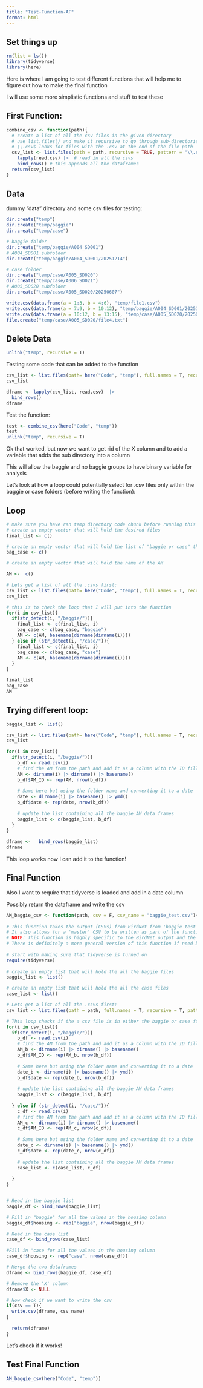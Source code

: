 ```yaml
---
title: "Test-Function-AF"
format: html
---
```


## Set things up
```r
rm(list = ls())
library(tidyverse)
library(here)
```

Here is where I am going to test different functions that will help me to figure out how to make the final function

I will use some more simplistic functions and stuff to test these

## First Function:

```r
combine_csv <- function(path){
  # create a list of all the csv files in the given directory
  # use list.files() and make it recursive to go through sub-directories
  # \\.csv$ looks for files with the .csv at the end of the file path
  csv_list <- list.files(path = path, recursive = TRUE, pattern = "\\.csv$", full.names = TRUE) |> 
    lapply(read.csv) |>  # read in all the csvs
    bind_rows() # this appends all the dataframes
  return(csv_list) 
}
```


## Data

dummy "data" directory and some csv files for testing:

```r
dir.create("temp")
dir.create("temp/baggie")
dir.create("temp/case")

# baggie folder
dir.create("temp/baggie/A004_SD001")
# A004_SD001 subfolder
dir.create("temp/baggie/A004_SD001/20251214")

# case folder
dir.create("temp/case/A005_SD020")
dir.create("temp/case/A006_SD021")
# A005_SD020 subfolder
dir.create("temp/case/A005_SD020/20250607")

write.csv(data.frame(a = 1:3, b = 4:6), "temp/file1.csv")
write.csv(data.frame(a = 7:9, b = 10:12), "temp/baggie/A004_SD001/20251214/file2.csv")
write.csv(data.frame(a = 10:12, b = 13:15), "temp/case/A005_SD020/20250607/file3.csv")
file.create("temp/case/A005_SD020/file4.txt")
```

## Delete Data

```r
unlink("temp", recursive = T)
```


Testing some code that can be added to the function

```r
csv_list <- list.files(path= here("Code", "temp"), full.names = T, recursive = T, pattern = "\\.csv$")
csv_list

dframe <- lapply(csv_list, read.csv)  |>  
  bind_rows() 
dframe

```





Test the function:

```r
test <- combine_csv(here("Code", "temp"))
test
unlink("temp", recursive = T)
```

Ok that worked, but now we want to get rid of the X column and to add a variable that adds the sub directory into a column

This will allow the baggie and no baggie groups to have binary variable for analysis

Let's look at how a loop could potentially select for .csv files only within the baggie or case folders (before writing the function):

## Loop

```r
# make sure you have ran temp directory code chunk before running this code!!!!
# create an empty vector that will hold the desired files
final_list <- c()

# create an empty vector that will hold the list of "baggie or case" that will turn into one of the variables
bag_case <- c()

# create an empty vector that will hold the name of the AM

AM <-  c()

# Lets get a list of all the .csvs first:
csv_list <- list.files(path= here("Code", "temp"), full.names = T, recursive = T, pattern = "\\.csv$")
csv_list

# this is to check the loop that I will put into the function
for(i in csv_list){
  if(str_detect(i, "/baggie/")){
    final_list <- c(final_list, i)
    bag_case <- c(bag_case, "baggie")
    AM <- c(AM, basename(dirname(dirname(i))))
  } else if (str_detect(i, "/case/")){
    final_list <- c(final_list, i)
    bag_case <- c(bag_case, "case")
    AM <- c(AM, basename(dirname(dirname(i))))
  }
}

final_list
bag_case
AM

```

## Trying different loop:

```r
baggie_list <- list()

csv_list <- list.files(path= here("Code", "temp"), full.names = T, recursive = T, pattern = "\\.csv$")
csv_list

for(i in csv_list){
  if(str_detect(i, "/baggie/")){ 
    b_df <- read.csv(i)
    # find the AM from the path and add it as a column with the ID filled in
    AM <- dirname(i) |> dirname() |> basename()
    b_df$AM_ID <- rep(AM, nrow(b_df))
    
    # Same here but using the folder name and converting it to a date
    date <- dirname(i) |> basename() |> ymd()
    b_df$date <- rep(date, nrow(b_df))
    
    # update the list containing all the baggie AM data frames
    baggie_list <- c(baggie_list, b_df)
  }
}
  
dframe <-   bind_rows(baggie_list)
dframe
```


This loop works now I can add it to the function!

## Final Function

Also I want to require that tidyverse is loaded and add in a date column

Possibly return the dataframe and write the csv

```r
AM_baggie_csv <- function(path, csv = F, csv_name = "baggie_test.csv"){
  
# This function takes the output (CSVs) from BirdNet from 'baggie test' audio moth test and combines them into one data frame
# It also allows for a 'master' CSV to be written as part of the function as well, but for directly using the function in R there is no need to write the csv, so that's why it is a Boolean value
# NOTE: This function is highly specific to the BirdNet output and the workflow we are using.
# There is definitely a more general version of this function if need be
  
# start with making sure that tidyverse is turned on
require(tidyverse)
  
# create an empty list that will hold the all the baggie files
baggie_list <- list()

# create an empty list that will hold the all the case files
case_list <- list()

# Lets get a list of all the .csvs first:
csv_list <- list.files(path = path, full.names = T, recursive = T, pattern = "\\.csv$")

# This loop checks if the a csv file is in either the baggie or case folder and adds it to each respective list
for(i in csv_list){
  if(str_detect(i, "/baggie/")){ 
    b_df <- read.csv(i)
    # find the AM from the path and add it as a column with the ID filled in
    AM_b <- dirname(i) |> dirname() |> basename()
    b_df$AM_ID <- rep(AM_b, nrow(b_df))
    
    # Same here but using the folder name and converting it to a date
    date_b <- dirname(i) |> basename() |> ymd()
    b_df$date <- rep(date_b, nrow(b_df))
    
    # update the list containing all the baggie AM data frames
    baggie_list <- c(baggie_list, b_df)
    
  } else if (str_detect(i, "/case/")){
    c_df <- read.csv(i)
    # find the AM from the path and add it as a column with the ID filled in
    AM_c <- dirname(i) |> dirname() |> basename()
    c_df$AM_ID <- rep(AM_c, nrow(c_df))
    
    # Same here but using the folder name and converting it to a date
    date_c <- dirname(i) |> basename() |> ymd()
    c_df$date <- rep(date_c, nrow(c_df))
    
    # update the list containing all the baggie AM data frames
    case_list <- c(case_list, c_df)
    
  }
}


# Read in the baggie list
baggie_df <- bind_rows(baggie_list)

# Fill in "baggie" for all the values in the housing column
baggie_df$housing <- rep("baggie", nrow(baggie_df))

# Read in the case list
case_df <- bind_rows(case_list)

#Fill in "case for all the values in the housing column
case_df$housing <- rep("case", nrow(case_df))

# Merge the two dataframes
dframe <- bind_rows(baggie_df, case_df)

# Remove the 'X' column
dframe$X <- NULL

# Now check if we want to write the csv
if(csv == T){
  write.csv(dframe, csv_name)
}
  
  return(dframe)
}
```


Let's check if it works!

## Test Final Function

```r
AM_baggie_csv(here("Code", "temp"))
```






